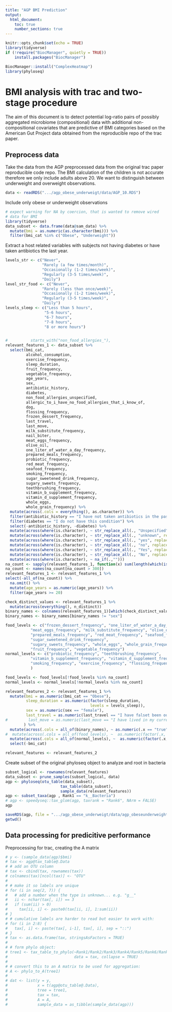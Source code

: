 ```yaml
---
title: "AGP BMI Prediction"
output: 
  html_document:    
    toc: true
    number_sections: true
---
```


```r
knitr::opts_chunk$set(echo = TRUE)
library(tidyverse)
if (!require("BiocManager", quietly = TRUE))
    install.packages("BiocManager")

BiocManager::install("ComplexHeatmap")
library(phyloseq)
```

# BMI analysis with trac and two-stage procedure

The aim of this document is to detect potential log-ratio pairs of possibly aggregated microbiome (compositional) data with additional non-compositional covariates that are predictive of BMI categories based on the American Gut Project data obtained from the reproducible repo of the trac paper.

## Preprocess data

Take the data from the AGP preprocessed data from the original trac paper reproducible code repo. The BMI calculation of the children is not accurate therefore we only include adults above 20. We want to distinguish between underweight and overweight observations.

```r
data <- readRDS(".../agp_obese_underweigt/data/AGP_10.RDS")
```


Include only obese or underweight observations

```r
# expect warning for NA by coercion, that is wanted to remove wired
# data for BMI
library(tidyverse)
data_subset <- data.frame(data@sam_data) %>%
  mutate(bmi = as.numeric(as.character(bmi))) %>%
  filter(bmi_cat %in% c("Obese", "Underweight"))
```

Extract a host related variables with subjects not having diabetes or have taken antibiotics the last year.


```r
levels_str <- c("Never", 
                "Rarely (a few times/month)",
                "Occasionally (1-2 times/week)",
                "Regularly (3-5 times/week)",
                "Daily")
level_str_food <- c("Never", 
                "Rarely (less than once/week)",
                "Occasionally (1-2 times/week)",
                "Regularly (3-5 times/week)",
                "Daily")
levels_sleep <- c("Less than 5 hours", 
                 "5-6 hours",
                 "6-7 hours",
                 "7-8 hours",
                 "8 or more hours")


#          starts_with("non_food_allergies_"),
relevant_features_1 <- data_subset %>%
  select(bmi_cat,
         alcohol_consumption,
         exercise_frequency,
         sleep_duration,
         fruit_frequency,
         vegetable_frequency,
         age_years,
         sex,
         antibiotic_history,
         diabetes,
         non_food_allergies_unspecified,
         allergic_to_i_have_no_food_allergies_that_i_know_of,
         dog,
         flossing_frequency,
         frozen_dessert_frequency,
         last_travel,
         last_move,
         milk_substitute_frequency,
         nail_biter,
         meat_eggs_frequency,
         olive_oil,
         one_liter_of_water_a_day_frequency,
         prepared_meals_frequency,
         probiotic_frequency,
         red_meat_frequency,
         seafood_frequency,
         smoking_frequency,
         sugar_sweetened_drink_frequency,
         sugary_sweets_frequency,
         teethbrushing_frequency,
         vitamin_b_supplement_frequency,
         vitamin_d_supplement_frequency,
         whole_eggs,
         whole_grain_frequency) %>%
  mutate(across(.cols = everything(), as.character)) %>%
  filter(antibiotic_history == "I have not taken antibiotics in the past year.") %>%
  filter(diabetes == "I do not have this condition") %>%
  select(-antibiotic_history, -diabetes) %>%
  mutate(across(where(is.character), ~ str_replace_all(., "Unspecified", replacement = ""))) %>%
  mutate(across(where(is.character), ~ str_replace_all(., "unknown", replacement = ""))) %>%
  mutate(across(where(is.character), ~ str_replace_all(., "yes", replacement = "true"))) %>%
  mutate(across(where(is.character), ~ str_replace_all(., "no", replacement = "false"))) %>%
  mutate(across(where(is.character), ~ str_replace_all(., "Yes", replacement = "true"))) %>%
  mutate(across(where(is.character), ~ str_replace_all(., "No", replacement = "false"))) %>%
  mutate(across(where(is.character), ~ na_if(.,""))) 
na_count <- sapply(relevant_features_1, function(x) sum(length(which(is.na(x)))))
na_count <- names(na_count[na_count > 300])
relevant_features_1 <- relevant_features_1 %>%
select(-all_of(na_count)) %>%
  na.omit() %>%
  mutate(age_years = as.numeric(age_years)) %>%
  filter(age_years >= 20)

check_distinct_values <- relevant_features_1 %>% 
  mutate(across(everything(), n_distinct))
binary_names <- colnames(relevant_features_1)[which(check_distinct_values[1, ] == 2)]
binary_names <- binary_names[binary_names != "sex"]

food_levels <- c("frozen_dessert_frequency", "one_liter_of_water_a_day_frequency", 
           "meat_eggs_frequency", "milk_substitute_frequency", "olive_oil",
           "prepared_meals_frequency", "red_meat_frequency", "seafood_frequency",
           "sugar_sweetened_drink_frequency",
           "sugary_sweets_frequency", "whole_eggs", "whole_grain_frequency",
           "fruit_frequency", "vegetable_frequency")
normal_levels <- c("probiotic_frequency", "teethbrushing_frequency", 
           "vitamin_b_supplement_frequency", "vitamin_d_supplement_frequency", 
           "smoking_frequency", "exercise_frequency", "flossing_frequency"
           )

food_levels <- food_levels[!food_levels %in% na_count]
normal_levels <- normal_levels[!normal_levels %in% na_count]

relevant_features_2 <- relevant_features_1 %>%
  mutate(bmi = as.numeric(bmi_cat == "Obese"),
         sleep_duration = as.numeric(factor(sleep_duration,
                                     levels = levels_sleep)),
         sex = as.numeric(sex == "female"),
         last_travel = as.numeric(last_travel == "I have falset been outside of my country of residence in the past year.")#,
#         last_move = as.numeric(last_move == "I have lived in my current state of residence for more than a year."),
        ) %>%
  mutate(across(.cols = all_of(binary_names), ~ as.numeric(.x == "true"))) %>%
#  mutate(across(.cols = all_of(food_levels), ~  as.numeric(factor(.x, levels = level_str_food)))) %>%
  mutate(across(.cols = all_of(normal_levels), ~  as.numeric(factor(.x, levels = levels_str)))) %>%
  select(-bmi_cat)

relevant_features <- relevant_features_2
```

Create subset of the original phyloseq object to analyze and root in bacteria


```r
subset_logical <- rownames(relevant_features)
data_subset <- prune_samples(subset_logical, data)
agp <- phyloseq(otu_table(data_subset),
                        tax_table(data_subset),
                        sample_data(relevant_features))
agp <- subset_taxa(agp , Rank1 == "k__Bacteria")
# agp <- speedyseq::tax_glom(agp, taxrank = "Rank6", NArm = FALSE)
agp

saveRDS(agp, file = ".../agp_obese_underweigt/data/agp_obeseunderweight_processed.RDS")
getwd()
```


## Data processing for predicitive performance

Preprocessing for trac, creating the A matrix

```r
# y <- (sample_data(agp)$bmi)
# tax <- agp@tax_table@.Data
# # add an OTU column
# tax <- cbind(tax, rownames(tax))
# colnames(tax)[ncol(tax)] <- "OTU"
# 
# # make it so labels are unique
# for (i in seq(2, 7)) {
#   # add a number when the type is unknown... e.g. "g__"
#   ii <- nchar(tax[, i]) == 3
#   if (sum(ii) > 0)
#     tax[ii, i] <- paste0(tax[ii, i], 1:sum(ii))
# }
# # cumulative labels are harder to read but easier to work with:
# for (i in 2:8) {
#   tax[, i] <- paste(tax[, i-1], tax[, i], sep = "::")
# }
# tax <- as.data.frame(tax, stringsAsFactors = TRUE)
# 
# # form phylo object:
# tree1 <- tax_table_to_phylo(~Rank1/Rank2/Rank3/Rank4/Rank5/Rank6/Rank7/OTU,
#                             data = tax, collapse = TRUE)
# 
# # convert this to an A matrix to be used for aggregation:
# A <- phylo_to_A(tree1)
# 
# dat <- list(y = y,
#             x = t(agp@otu_table@.Data),
#             tree = tree1,
#             tax = tax,
#             A = A,
#             sample_data = as_tibble(sample_data(agp)))
```

